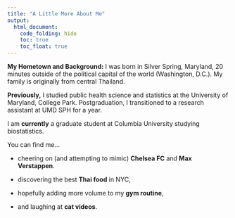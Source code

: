 ```yaml
---
title: "A Little More About Me"
output: 
  html_document:
    code_folding: hide
    toc: true
    toc_float: true
---
```


**My Hometown and Background:** I was born in Silver Spring, Maryland, 20 minutes outside of the political capital of the world (Washington, D.C.). My family is originally from central Thailand.

**Previously,** I studied public health science and statistics at the University of Maryland, College Park. Postgraduation, I transitioned to a research assistant at UMD SPH for a year.

I am **currently** a graduate student at Columbia University studying biostatistics. 

You can find me...
  
  * cheering on (and attempting to mimic) **Chelsea FC** and **Max Verstappen**.
  
  * discovering the best **Thai food** in NYC,
  
  * hopefully adding more volume to my **gym routine**,
  
  * and laughing at **cat videos**.